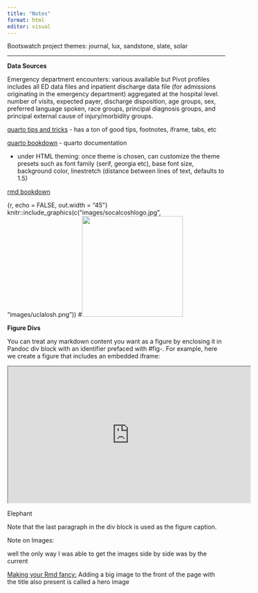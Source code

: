 ```yaml
---
title: "Notes"
format: html
editor: visual
---
```


<div>

Bootswatch project themes: journal, lux, sandstone, slate, solar

</div>

------------------------------------------------------------------------

**Data Sources**

Emergency department encounters: various available but Pivot profiles includes all ED data files and inpatient discharge data file (for admissions originating in the emergency department) aggregated at the hospital level. number of visits, expected payer, discharge disposition, age groups, sex, preferred language spoken, race groups, principal diagnosis groups, and principal external cause of injury/morbidity groups.

[quarto tips and tricks](https://www.productive-r-workflow.com/quarto-tricks#toc) - has a ton of good tips, footnotes, iframe, tabs, etc

[quarto bookdown](https://quarto.org/docs/authoring/figures.html) - quarto documentation

-   under HTML theming: once theme is chosen, can customize the theme presets such as font family (serif, georgia etc), base font size, background color, linestretch (distance between lines of text, defaults to 1.5)

[rmd bookdown](https://bookdown.org/yihui/rmarkdown/html-document.html)

{r, echo = FALSE, out.width = "45"} knitr::include_graphics(c("images/socalcoshlogo.jpg", "images/uclalosh.png")) \#![](images/socalcoshlogo.jpg){fig-align="left" width="233"}

**Figure Divs**

You can treat any markdown content you want as a figure by enclosing it in Pandoc div block with an identifier prefaced with #fig-. For example, here we create a figure that includes an embedded iframe:

::: {#fig-elephant}
<iframe width="560" height="315" src="https://www.youtube.com/embed/SNggmeilXDQ">

</iframe>

Elephant
:::

Note that the last paragraph in the div block is used as the figure caption.

Note on Images:

well the only way I was able to get the images side by side was by the current

[Making your Rmd fancy:](https://rstudio4edu.github.io/rstudio4edu-book/rmd-fancy.html) Adding a big image to the front of the page with the title also present is called a hero image
